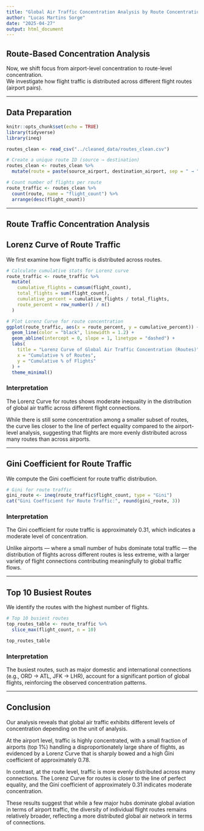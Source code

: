 ```yaml
---
title: "Global Air Traffic Concentration Analysis by Route Concentration"
author: "Lucas Martins Sorge"
date: "2025-04-27"
output: html_document
---
```


## Route-Based Concentration Analysis

Now, we shift focus from airport-level concentration to route-level concentration.\
We investigate how flight traffic is distributed across different flight routes (airport pairs).

------------------------------------------------------------------------

## Data Preparation

```r
knitr::opts_chunk$set(echo = TRUE)
library(tidyverse)
library(ineq)
```

```r
routes_clean <- read_csv("../cleaned_data/routes_clean.csv")

# Create a unique route ID (source → destination)
routes_clean <- routes_clean %>%
  mutate(route = paste(source_airport, destination_airport, sep = " → "))

# Count number of flights per route
route_traffic <- routes_clean %>%
  count(route, name = "flight_count") %>%
  arrange(desc(flight_count))
```

------------------------------------------------------------------------

## Route Traffic Concentration Analysis

## Lorenz Curve of Route Traffic

We first examine how flight traffic is distributed across routes.

```r
# Calculate cumulative stats for Lorenz curve
route_traffic <- route_traffic %>%
  mutate(
    cumulative_flights = cumsum(flight_count),
    total_flights = sum(flight_count),
    cumulative_percent = cumulative_flights / total_flights,
    route_percent = row_number() / n()
  )
```

```r
# Plot Lorenz Curve for route concentration
ggplot(route_traffic, aes(x = route_percent, y = cumulative_percent)) +
  geom_line(color = "black", linewidth = 1.2) +
  geom_abline(intercept = 0, slope = 1, linetype = "dashed") +
  labs(
    title = "Lorenz Curve of Global Air Traffic Concentration (Routes)",
    x = "Cumulative % of Routes",
    y = "Cumulative % of Flights"
  ) +
  theme_minimal()
```

### Interpretation

The Lorenz Curve for routes shows moderate inequality in the distribution of global air traffic across different flight connections.\

While there is still some concentration among a smaller subset of routes, the curve lies closer to the line of perfect equality compared to the airport-level analysis, suggesting that flights are more evenly distributed across many routes than across airports.

------------------------------------------------------------------------

## Gini Coefficient for Route Traffic

We compute the Gini coefficient for route traffic distribution.

```r
# Gini for route traffic
gini_route <- ineq(route_traffic$flight_count, type = "Gini")
cat("Gini Coefficient for Route Traffic:", round(gini_route, 3))
```

### Interpretation

The Gini coefficient for route traffic is approximately 0.31, which indicates a moderate level of concentration.\

Unlike airports — where a small number of hubs dominate total traffic — the distribution of flights across different routes is less extreme, with a larger variety of flight connections contributing meaningfully to global traffic flows.

------------------------------------------------------------------------

## Top 10 Busiest Routes

We identify the routes with the highest number of flights.

```r
# Top 10 busiest routes
top_routes_table <- route_traffic %>%
  slice_max(flight_count, n = 10)

top_routes_table
```

### Interpretation

The busiest routes, such as major domestic and international connections (e.g., ORD → ATL, JFK → LHR), account for a significant portion of global flights, reinforcing the observed concentration patterns.

------------------------------------------------------------------------

## Conclusion

Our analysis reveals that global air traffic exhibits different levels of concentration depending on the unit of analysis.

At the airport level, traffic is highly concentrated, with a small fraction of airports (top 1%) handling a disproportionately large share of flights, as evidenced by a Lorenz Curve that is sharply bowed and a high Gini coefficient of approximately 0.78.

In contrast, at the route level, traffic is more evenly distributed across many connections. The Lorenz Curve for routes is closer to the line of perfect equality, and the Gini coefficient of approximately 0.31 indicates moderate concentration.

These results suggest that while a few major hubs dominate global aviation in terms of airport traffic, the diversity of individual flight routes remains relatively broader, reflecting a more distributed global air network in terms of connections.
